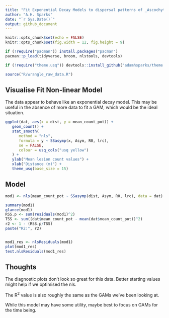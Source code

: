 ```yaml
---
title: "Fit Exponential Decay Models to dispersal patterns of _Ascochyta_ conidia"
author: "A.H. Sparks"
date: "`r Sys.Date()`"
output: github_document
---
```


```r
knitr::opts_chunk$set(echo = FALSE)
knitr::opts_chunk$set(fig.width = 12, fig.height = 9) 
```

```r
if (!require("pacman")) install.packages("pacman")
pacman::p_load(tidyverse, broom, nlstools, devtools)

if (!require("theme.usq")) devtools::install_github("adamhsparks/theme.usq")
```

```r
source("R/wrangle_raw_data.R")
```

## Visualise Fit Non-linear Model

The data appear to behave like an exponential decay model. This may be useful in
the absence of more data to fit a GAM, which would be the ideal situation.

```r
ggplot(dat, aes(x = dist, y = mean_count_pot)) +
   geom_count() +
   stat_smooth(
      method = "nls",
      formula = y ~ SSasymp(x, Asym, R0, lrc),
      se = FALSE,
      colour = usq_cols("usq yellow")
   ) +
   ylab("Mean lesion count values") +
   xlab("Distance (m)") +
   theme_usq(base_size = 15)
```

## Model

```r
mod1 <- nls(mean_count_pot ~ SSasymp(dist, Asym, R0, lrc), data = dat)

summary(mod1)
glance(mod1)
RSS.p <- sum(residuals(mod1)^2)
TSS <- sum((dat$mean_count_pot - mean(dat$mean_count_pot))^2)
r2 <- 1 - (RSS.p/TSS)
paste("R2:", r2)


mod1_res <- nlsResiduals(mod1)
plot(mod1_res)
test.nlsResiduals(mod1_res)
```

## Thoughts

The diagnostic plots don't look so great for this data. Better starting values
might help if we optimised the nls. 

The R^2^ value is also roughly the same as the GAMs we've been looking at.

While this model may have some utility, maybe best to focus on GAMs for the time
being.
